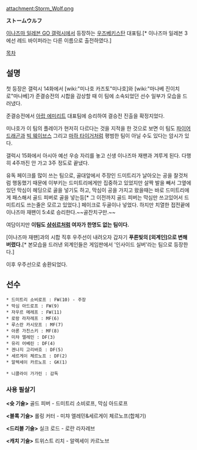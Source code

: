 attachment:Storm_Wolf.png

'''ストームウルフ'''

[[이나즈마 일레븐 GO 갤럭시]]에서 등장하는 [[우즈베키스탄]] 대표팀.[* 이나즈마 일레븐 3에선 레드 바이퍼라는 다른 이름으로 출전하였다.]

[[목차]]

== 설명 ==

첫 등장은 갤럭시 14화에서 [wiki:"미나호 카즈토"미나호]와 [wiki:"마나베 진이치로"마나베]가 준결승전의 시합을 감상할 때 이 팀에 소속되었던 선수 일부가 모습을 드러냈다.

준결승전에서 [[아랍 에미리트]] 대표팀에 승리하여 결승전 진출을 확정지었다.

미나호가 이 팀의 플레이가 현저히 다르다는 것을 지적을 한 것으로 보면 이 팀도 [[파이어 드래곤]]과 [[빅 웨이브스]] 그리고 [[마하 타이거]]처럼 평범한 팀이 아닐 수도 있다는 암시가 있다.

갤럭시 15화에서 아시아 예선 우승 자리를 놓고 신생 이나즈마 재팬과 겨루게 된다. 다행히 4주까진 안 가고 3주 정도로 끝냈다.

유독 페이크를 많이 쓰는 팀으로, 골대앞에서 주장인 드미트리가 날아오는 공을 찰것처럼 행동했기 때문에 이부키는 드미트리에게만 집중하고 있었지만 살짝 발을 빼서 그옆에 있던 막심이 헤딩으로 골을 넣기도 하고, 막심이 공을 가지고 왔을때는 바로 드미트리에게 패스해서 골드 피버로 골을 넣는등[* 그 이전까지 골드 피버는 막심만 쓰고있어서 드미트리도 쓰는줄은 모르고 있었다.] 페이크로 두골이나 넣었다. 하지만 치열한 접전끝에 이나즈마 재팬이 5:4로 승리한다.~~골잔치구만.~~

여담이지만 '''이팀도 [[샴쉬르]]처럼 여자가 한명도 없는 팀이다.'''

[이나즈마 재팬]과의 시합 직후 우주선이 내려오자 갑자기 '''푸른빛의 [외계인]으로 변해버렸다.'''[* 본모습을 드러낸 외계인들은 게임판에서 '인사이드 실버'라는 팀으로 등장한다.]

이후 우주선으로 송환되었다.

== 선수 ==
 * 드미트리 소비로프 : FW(10) - 주장
 * 막심 아드로프 : FW(9)
 * 자우르 메레프 : FW(11)
 * 로랑 라자레프 : MF(6)
 * 루스란 카시모프 : MF(7)
 * 아론 가친스키 : MF(8)
 * 미챠 엘레민 : DF(3)
 * 유리 어베린 : DF(4)
 * 겐나지 고리바흐 : DF(5)
 * 세르게이 체르노프 : DF(2)
 * 알렉세이 카르노프 : GK(1)

 * 니콜라이 가가린 : 감독

=== 사용 필살기 ===
'''<슛 기술>'''
골드 피버 - 드미트리 소비로프, 막심 아드로프

'''<블록 기술>'''
롤링 커터 - 미챠 엘레민&세르게이 체르노프(합체기)

'''<드리블 기술>'''
실크 로드 - 로란 라자레브

'''<캐치 기술>'''
트위스트 리치 - 알렉세이 카르노브
